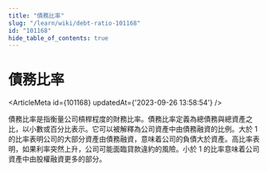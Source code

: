 ```yaml
---
title: "債務比率"
slug: "/learn/wiki/debt-ratio-101168"
id: "101168"
hide_table_of_contents: true
---
```



# 債務比率

<ArticleMeta id={101168} updatedAt={'2023-09-26 13:58:54'} />
<div className='border-solid border-b border-t-0 my-4 border-[var(--ifm-color-gray-300)]' />

債務比率是指衡量公司槓桿程度的財務比率。債務比率定義為總債務與總資產之比，以小數或百分比表示。它可以被解釋為公司資產中由債務融資的比例。大於 1 的比率表明公司的大部分資產由債務融資，意味着公司的負債大於資產。高比率表明，如果利率突然上升，公司可能面臨貸款違約的風險。小於 1 的比率意味着公司資產中由股權融資更多的部分。
